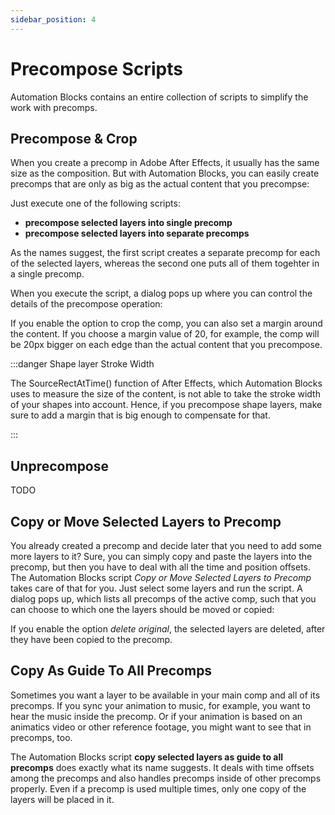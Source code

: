 ```yaml
---
sidebar_position: 4
---
```



# Precompose Scripts

Automation Blocks contains an entire collection of scripts to simplify the work with precomps.

## Precompose & Crop

When you create a precomp in Adobe After Effects, it usually has the same size as the composition. But with Automation Blocks, you can easily create precomps that are only as big as the actual content that you precompse:
<RetinaImg src="/img/tutorials-ae/precompAndCropExample.png" alt="After Effects Script: Precompose and Crop"/>


Just execute one of the following scripts:

- **precompose selected layers into single precomp**
- **precompose selected layers into separate precomps**

As the names suggest, the first script creates a separate precomp for each of the selected layers, whereas the second one puts all of them togehter in a single precomp.

When you execute the script, a dialog pops up where you can control the details of the precompose operation:
<RetinaImg src="/img/tutorials-ae/precompAndCropUI.png" alt="After Effects Script: Precompose and Crop Dialog of Automation Blocks"/>

If you enable the option to crop the comp, you can also set a margin around the content. If you choose a margin value of 20, for example, the comp will be 20px bigger on each edge than the actual content that you precompose.

:::danger Shape layer Stroke Width

The SourceRectAtTime() function of After Effects, which Automation Blocks uses to measure the size of the content, is not able to take the stroke width of your shapes into account. Hence, if you precompose shape layers, make sure to add a margin that is big enough to compensate for that.

:::

## Unprecompose

TODO

## Copy or Move Selected Layers to Precomp

You already created a precomp and decide later that you need to add some more layers to it? Sure, you can simply copy and paste the layers into the precomp, but then you have to deal with all the time and position offsets. The Automation Blocks script *Copy or Move Selected Layers to Precomp* takes care of that for you. Just select some layers and run the script. A dialog pops up, which lists all precomps of the active comp, such that you can choose to which one the layers should be moved or copied:

<RetinaImg src="/img/tutorials-ae/precompMoveUI.png" alt="Copy Selected Layers to Precomp"/>

If you enable the option *delete original*, the  selected layers are deleted, after they have been copied to the precomp.

## Copy As Guide To All Precomps

<RetinaImg src="/img/tutorials-ae/copyAsGuideToAllPrecompsUI.png" alt="Copy Selected Layers as Guides to All Precomps"/>

Sometimes you want a layer to be available in your main comp and all of its precomps. If you sync your animation to music, for example, you want to hear the music inside the precomp. Or if your animation is based on an animatics video or other reference footage, you might want to see that in precomps, too.

The Automation Blocks script **copy selected layers as guide to all precomps** does exactly what its name suggests. It deals with time offsets among the precomps and also handles precomps inside of other precomps properly. Even if a precomp is used multiple times, only one copy of the layers will be placed in it.

